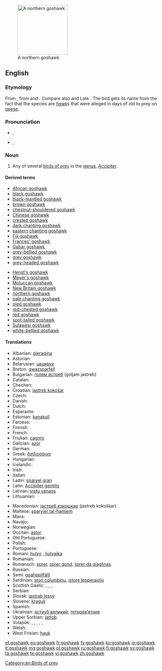 {{wikipedia}}
[[Image:Northern_Goshawk_ad_M2.jpg|thumb|right|160px|A northern goshawk]]
==English==

===Etymology===
From {{etyl|ang}} {{term|goshafoc|gōshafoc|goose hawk|lang=ang}}, from {{term|gos|gōs|goose|lang=ang}} and {{term|hafoc||hawk|lang=ang}}. Compare also {{etyl|non}} {{l|non|gáshaukr}} and Late {{etyl|enm}} {{term|gosling|lang=enm}}. The bird gets its name from the fact that the species are ''[[hawk]]''s that were alleged in days of old to prey on [[geese]].

===Pronunciation===
* {{a|UK}} {{IPA|/ˈɡɒs.hɔːk/}}, {{X-SAMPA|/"gQs.hO:k/}}
* {{a|CA}} {{IPA|/ˈɡɑs.hɑk/}}, {{X-SAMPA|/"gAs.hAk/}}

===Noun===
{{en-noun}}

# Any of several [[bird of prey|birds of prey]] in the [[genus]], ''[[Accipiter]]''.

====Derived terms====
{{rel-top|terms derived from ''goshawk''}}
* [[African goshawk]]
* [[black goshawk]]
* [[black-mantled goshawk]]
* [[brown goshawk]]
* [[chestnut-shouldered goshawk]]
* [[Chinese goshawk]]
* [[crested goshawk]]
* [[dark chanting goshawk]]
* [[eastern chanting goshawk]]
* [[Fiji goshawk]]
* [[Frances' goshawk]]
* [[Gabar goshawk]]
* [[grey-bellied goshawk]]
* [[grey goshawk]]
* [[grey-headed goshawk]]
{{rel-mid}}
* [[Henst's goshawk]]
* [[Meyer's goshawk]]
* [[Moluccan goshawk]]
* [[New Britain goshawk]]
* [[northern goshawk]]
* [[pale chanting goshawk]]
* [[pied goshawk]]
* [[red-chested goshawk]]
* [[red goshawk]]
* [[spot-tailed goshawk]]
* [[Sulawesi goshawk]]
* [[white-bellied goshawk]]
{{rel-bottom}}

====Translations====
{{trans-top|bird of prey}}
* Albanian: [[gjeraqina]]
* Asturian: {{t-|ast|ferre|m}}
* Belarusian: [[цецярук]]
* Breton: [[gwazsparfell]]
* Bulgarian: [[голям ястреб]] (goljam jastreb)
* Catalan: {{t-|ca|astor}}
* Chechen: {{tø|ce|куьйра}}
* Croatian: [[jastreb kokošar]]
* Czech: {{t-|cs|jestřáb}}
* Danish: {{t-|da|duehøg}}
* Dutch: {{t+|nl|havik|m}}
* Esperanto: {{t-|eo|akcipitro|xs=Esperanto}}
* Estonian: [[kanakull]]
* Faroese: {{t-|fo|høsnaheykur}}
* Finnish: {{t+|fi|kanahaukka}}
* French: {{t+|fr|autour|m}}
* Friulian: [[cagnŕs]]
* Galician: [[azor]]
* German: {{t+|de|Habicht|m}}
* Greek: [[διπλοσάινο]]
* Hungarian: {{t+|hu|héja}}
* Icelandic: {{t-|is|gáshaukur}}
* Irish: {{t-|ga|spioróg mhór|f}}
* Italian: {{t+|it|astore|m}}
* Ladin: [[sparvel gran]]
* Latin: [[Accipiter gentilis]]
* Latvian: [[vistu vanags]]
* Lithuanian: {{t+|lt|vištvanagis|xs=Lithuanian}}
{{trans-mid}}
* Macedonian: [[jастреб кокошкар]] (jastreb kokoškar)
* Maltese: [[sparvier tal-ħamiem]]
* Manx: {{t-|gv|shawk ny sperriu|m}}
* Navajo: {{tø|nv|giníłbáhí}}
* Norwegian: {{t-|no|hønsehauk}}
* Occitan: [[astor]]
* Old Portuguese: {{tø|roa-ptg|açor}}
* Polish: {{t+|pl|jastrząb|m}}
* Portuguese: {{t+|pt|açor|m}}
* Romani: [[hulyo]] {{m}}, [[hulyaika]] {{f}}
* Romanian: {{t+|ro|uliu}}
* Romansch: [[sprer]], [[sprer gond]], [[sprer da giaglinas]]
* Russian: {{t+|ru|тетеревятник|tr=teterevjatnik}}
* Sami: [[goahppilfálli]]
* Sardinian: [[stori columbinu]], [[istore lepperajolu]]
* Scottish Gaelic: {{t-|gd|glas-sheabhag|f}}, {{t-|gd|seabhag-riabhach|f}}, {{t-|gd|seabhag-mhór|f}}, {{t-|gd|gos-sheabhag|f}}
* Serbian: {{t|sr|jастреб кокошар}}
* Slovak: [[jastrab lesný]]
* Slovene: [[kragulj]]
* Spanish: {{t+|es|azor|m}}
* Ukrainian: [[яструб великий]], [[тетерев’ятник]]
* Upper Sorbian: [[jatřob]]
* Volapük: {{qualifier|♂♀}} {{t-|vo|gokahauk}}, {{qualifier|♂}} {{t-|vo|gokahihauk}}, {{qualifier|♀}} {{t-|vo|gokajihauk}}, {{qualifier|♂♀ offspring, young}} {{t-|vo|gokahaukül}}, {{qualifier|♂ offspring}} {{t-|vo|gokahihaukül}}, {{qualifier|♀ offspring}} {{t-|vo|gokajihaukül}}
* Welsh: {{t-|cy|gwalch marth|m|xs=Welsh}}
* West Frisian: [[hauk]]
{{trans-bottom}}

[[Category:en:Birds of prey]]

[[et:goshawk]]
[[eo:goshawk]]
[[fr:goshawk]]
[[fy:goshawk]]
[[ko:goshawk]]
[[io:goshawk]]
[[lt:goshawk]]
[[mg:goshawk]]
[[pl:goshawk]]
[[ru:goshawk]]
[[fi:goshawk]]
[[sv:goshawk]]
[[ta:goshawk]]
[[te:goshawk]]
[[vi:goshawk]]
[[zh:goshawk]]